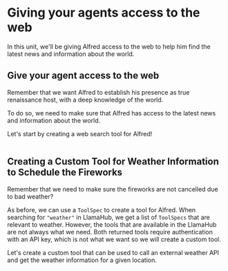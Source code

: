 # Giving your agents access to the web

In this unit, we'll be giving Alfred access to the web to help him find the latest news and information about the world.

## Give your agent access to the web

Remember that we want Alfred to establish his presence as true renaissance host, with a deep knowledge of the world.

To do so, we need to make sure that Alfred has access to the latest news and information about the world.

Let's start by creating a web search tool for Alfred!

```python

```

## Creating a Custom Tool for Weather Information to Schedule the Fireworks

Remember that we need to make sure the fireworks are not cancelled due to bad weather?

As before, we can use a `ToolSpec` to create a tool for Alfred.
When searching for `"weather"` in LlamaHub, we get a list of `ToolSpecs` that are relevant to weather.
However, the tools that are available in the LlamaHub are not always what we need.
Both returned tools require authentication with an API key, which is not what we want so we will create a custom tool.

Let's create a custom tool that can be used to call an external weather API and get the weather information for a given location.

```python

```
